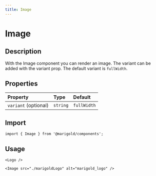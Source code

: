 ```yaml
---
title: Image
---
```


# Image

## Description

With the Image component you can render an image.
The variant can be added with the variant prop. The default variant is `fullWidth`.

## Properties

| Property             | Type     | Default     |
| :------------------- | :------- | :---------- |
| `variant` (optional) | `string` | `fullWidth` |

## Import

```tsx code
import { Image } from '@marigold/components';
```

## Usage

```tsx noCode
<Logo />
```

```tsx code
<Image src="./marigoldLogo" alt="marigold_logo" />
```
